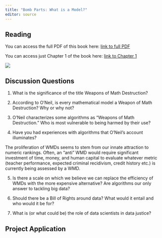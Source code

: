 ```yaml
---
title: "Bomb Parts: What is a Model?"
editor: source
---
```


## Reading

You can access the full PDF of this book here: [link to full PDF](https://www.dropbox.com/scl/fi/dgtmo2fews1lfm944r2vk/Weapons-of-Math-Destruction-Cathy-ONeil.pdf?rlkey=jkor96190c4nyh4spviocrxpz&st=3pkx7aox&dl=0)

You can access just Chapter 1 of the book here: [link to Chapter 1]()

::: {.column-margin}
![](images/weapons-of-math-destruction.jpg)
:::

## Discussion Questions 

1. What is the significance of the title Weapons of Math Destruction?

2. According to O’Neil, is every mathematical model a Weapon of Math
Destruction? Why or why not?

3. O'Neil characterizes some algorithms as “Weapons of Math Destruction.” Who is
most vulnerable to being harmed by their use?

4. Have you had experiences with algorithms that O’Neil’s account illuminates?

The proliferation of WMDs seems to stem from our innate attraction to numeric
rankings. Often, an “anti” WMD would require significant investment of time,
money, and human capital to evaluate whatever metric (teacher performance,
expected criminal recidivism, credit history etc.) is currently being assessed
by a WMD. 

<!-- What would it take for an education algorithm to meet all of O’Neil’s criteria for not doing damage? -->

5. Is there a scale on which we believe we can replace the efficiency of
WMDs with the more expensive alternative? Are algorithms our only answer to
tackling big data?

6. Should there be a Bill of Rights around data? What would it entail and who
would it be for?

7. What is (or what could be) the role of data scientists in data justice?

## Project Application